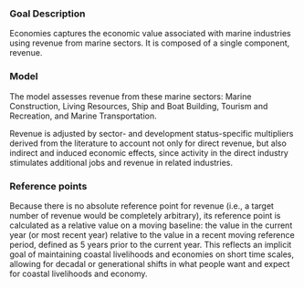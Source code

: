### Goal Description
Economies captures the economic value associated with marine industries using revenue from marine sectors. It is composed of a single component, revenue.

### Model 

The model assesses revenue from these marine sectors: Marine Construction, Living Resources, Ship and Boat Building, Tourism and Recreation, and Marine Transportation.

Revenue is adjusted by sector- and development status-specific multipliers derived from the literature to account not only for direct revenue, but also indirect and induced economic effects, since activity in the direct industry stimulates additional jobs and revenue in related industries.

### Reference points 

Because there is no absolute reference point for revenue (i.e., a target number of revenue would be completely arbitrary), its reference point is calculated as a relative value on a moving baseline: the value in the current year (or most recent year) relative to the value in a recent moving reference period, defined as 5 years prior to the current year. This reflects an implicit goal of maintaining coastal livelihoods and economies on short time scales, allowing for decadal or generational shifts in what people want and expect for coastal livelihoods and economy.

